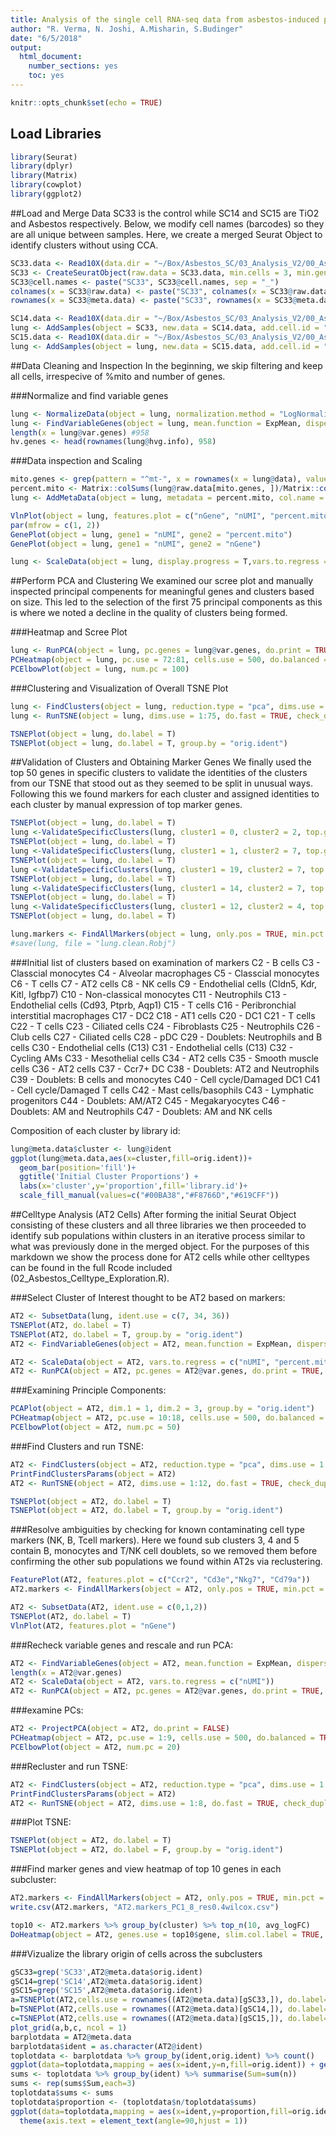 ```yaml
---
title: Analysis of the single cell RNA-seq data from asbestos-induced pulmonary fibrosis in mice
author: "R. Verma, N. Joshi, A.Misharin, S.Budinger"
date: "6/5/2018"
output:
  html_document:
    number_sections: yes
    toc: yes
---
```


```r
knitr::opts_chunk$set(echo = TRUE)
```

## Load Libraries

```r
library(Seurat)
library(dplyr)
library(Matrix)
library(cowplot)
library(ggplot2)
```

##Load and Merge Data
SC33 is the control while SC14 and SC15 are TiO2 and Asbestos respectively. Below, we modify cell names (barcodes) so they are all unique between samples. Here, we create a merged Seurat Object to identify clusters without using CCA. 
```r
SC33.data <- Read10X(data.dir = "~/Box/Asbestos_SC/03_Analysis_V2/00_Asbestos/01_data/SC33_multirun/filtered_gene_bc_matrices/mm10/")
SC33 <- CreateSeuratObject(raw.data = SC33.data, min.cells = 3, min.genes = 200, project = "SC33")
SC33@cell.names <- paste("SC33", SC33@cell.names, sep = "_")
colnames(x = SC33@raw.data) <- paste("SC33", colnames(x = SC33@raw.data), sep = "_")
rownames(x = SC33@meta.data) <- paste("SC33", rownames(x = SC33@meta.data), sep = "_")

SC14.data <- Read10X(data.dir = "~/Box/Asbestos_SC/03_Analysis_V2/00_Asbestos/01_data/SC14/filtered_gene_bc_matrices/mm10/")
lung <- AddSamples(object = SC33, new.data = SC14.data, add.cell.id = "SC14")
SC15.data <- Read10X(data.dir = "~/Box/Asbestos_SC/03_Analysis_V2/00_Asbestos/01_data/SC15/filtered_gene_bc_matrices/mm10/")
lung <- AddSamples(object = lung, new.data = SC15.data, add.cell.id = "SC15")

```

##Data Cleaning and Inspection
In the beginning, we skip filtering and keep all cells, irrespecive of %mito and number of genes.

###Normalize and find variable genes
```r
lung <- NormalizeData(object = lung, normalization.method = "LogNormalize", scale.factor = 10000) #Log normalize
lung <- FindVariableGenes(object = lung, mean.function = ExpMean, dispersion.function = LogVMR) #Find variable genes
length(x = lung@var.genes) #958
hv.genes <- head(rownames(lung@hvg.info), 958)
```

###Data inspection and Scaling
```r
mito.genes <- grep(pattern = "^mt-", x = rownames(x = lung@data), value = TRUE)
percent.mito <- Matrix::colSums(lung@raw.data[mito.genes, ])/Matrix::colSums(lung@raw.data)
lung <- AddMetaData(object = lung, metadata = percent.mito, col.name = "percent.mito")
```

```r
VlnPlot(object = lung, features.plot = c("nGene", "nUMI", "percent.mito"), nCol = 3)
par(mfrow = c(1, 2))
GenePlot(object = lung, gene1 = "nUMI", gene2 = "percent.mito")
GenePlot(object = lung, gene1 = "nUMI", gene2 = "nGene")
```

```r
lung <- ScaleData(object = lung, display.progress = T,vars.to.regress = c("nUMI"))
```

##Perform PCA and Clustering
We examined our scree plot and manually inspected principal compenents for meaningful genes and clusters based on size. This led to the selection of the first 75 principal components as this is where we noted a decline in the quality of clusters being formed. 

###Heatmap and Scree Plot
```r
lung <- RunPCA(object = lung, pc.genes = lung@var.genes, do.print = TRUE, pcs.print = 1:5, genes.print = 5, pcs.compute = 100)
PCHeatmap(object = lung, pc.use = 72:81, cells.use = 500, do.balanced = TRUE, label.columns = FALSE, use.full = FALSE)
PCElbowPlot(object = lung, num.pc = 100)
```

###Clustering and Visualization of Overall TSNE Plot
```r
lung <- FindClusters(object = lung, reduction.type = "pca", dims.use = 1:75, resolution = 3, print.output = F, save.SNN = TRUE, force.recalc = T, n.start = 100)
lung <- RunTSNE(object = lung, dims.use = 1:75, do.fast = TRUE, check_duplicates = FALSE, perplexity = 30)
```
```r
TSNEPlot(object = lung, do.label = T)
TSNEPlot(object = lung, do.label = T, group.by = "orig.ident")
```
##Validation of Clusters and Obtaining Marker Genes
We finally used the top 50 genes in specific clusters to validate the identities of the clusters from our TSNE that stood out as they seemed to be split in unusual ways. Following this we found markers for each cluster and assigned identities to each cluster by manual expression of top marker genes.
```r
TSNEPlot(object = lung, do.label = T)
lung <-ValidateSpecificClusters(lung, cluster1 = 0, cluster2 = 2, top.genes = 50) #B cells
TSNEPlot(object = lung, do.label = T)
lung <-ValidateSpecificClusters(lung, cluster1 = 1, cluster2 = 7, top.genes = 50) #AT2
TSNEPlot(object = lung, do.label = T)
lung <-ValidateSpecificClusters(lung, cluster1 = 19, cluster2 = 7, top.genes = 50) #AT2
TSNEPlot(object = lung, do.label = T)
lung <-ValidateSpecificClusters(lung, cluster1 = 14, cluster2 = 7, top.genes = 50) #AT2
TSNEPlot(object = lung, do.label = T)
lung <-ValidateSpecificClusters(lung, cluster1 = 12, cluster2 = 4, top.genes = 50) #AM
TSNEPlot(object = lung, do.label = T) 

lung.markers <- FindAllMarkers(object = lung, only.pos = TRUE, min.pct = 0.5, thresh.use = 0.5, max.cells.per.ident = 200)
#save(lung, file = "lung.clean.Robj")
```

###Initial list of clusters based on examination of markers
C2 - B cells
C3 - Classcial monocytes
C4 - Alveolar macrophages
C5 - Classcial monocytes
C6 - T cells
C7 - AT2 cells
C8 - NK cells
C9 - Endothelial cells (Cldn5, Kdr, Kitl, Igfbp7)
C10 - Non-classical monocytes
C11 - Neutrophils
C13 - Endothelial cells (Cd93, Ptprb, Aqp1)
C15 - T cells
C16 - Peribronchial interstitial macrophages
C17 - DC2
C18 - AT1 cells
C20 - DC1
C21 - T cells
C22 - T cells
C23 - Ciliated cells
C24 - Fibroblasts
C25 - Neutrophils
C26 - Club cells
C27 - Ciliated cells
C28 - pDC
C29 - Doublets: Neutrophils and B cells
C30 - Endothelial cells (C13)
C31 - Endothelial cells (C13)
C32 - Cycling AMs
C33 - Mesothelial cells
C34 - AT2 cells
C35 - Smooth muscle cells
C36 - AT2 cells
C37 - Ccr7+ DC
C38 - Doublets: AT2 and Neutrophils
C39 - Doublets: B cells and monocytes
C40 - Cell cycle/Damaged DC1
C41 - Cell cycle/Damaged T cells
C42 - Mast cells/basophils
C43 - Lymphatic progenitors
C44 - Doublets: AM/AT2
C45 - Megakaryocytes
C46 - Doublets: AM and Neutrophils
C47 - Doublets: AM and NK cells

Composition of each cluster by library id:
```r
lung@meta.data$cluster <- lung@ident
ggplot(lung@meta.data,aes(x=cluster,fill=orig.ident))+
  geom_bar(position='fill')+
  ggtitle('Initial Cluster Proportions') +
  labs(x='cluster',y='proportion',fill='library.id')+
  scale_fill_manual(values=c("#00BA38","#F8766D","#619CFF"))
```

##Celltype Analysis (AT2 Cells)
After forming the initial Seurat Object consisting of these clusters and all three libraries we then proceeded to identify sub populations within clusters in an iterative process similar to what was previously done in the merged object. For the purposes of this markdown we show the process done for AT2 cells while other celltypes can be found in the full Rcode included (02_Asbestos_Celltype_Exploration.R). 

###Select Cluster of Interest thought to be AT2 based on markers:
```r
AT2 <- SubsetData(lung, ident.use = c(7, 34, 36))
TSNEPlot(AT2, do.label = T)
TSNEPlot(AT2, do.label = T, group.by = "orig.ident")
AT2 <- FindVariableGenes(object = AT2, mean.function = ExpMean, dispersion.function = LogVMR, x.low.cutoff = 0.0125, x.high.cutoff = 3, y.cutoff = 0.5)

AT2 <- ScaleData(object = AT2, vars.to.regress = c("nUMI", "percent.mito"))
AT2 <- RunPCA(object = AT2, pc.genes = AT2@var.genes, do.print = TRUE, pcs.print = 1:5, genes.print = 5, pcs.compute = 50)
```
###Examining Principle Components:
```r
PCAPlot(object = AT2, dim.1 = 1, dim.2 = 3, group.by = "orig.ident")
PCHeatmap(object = AT2, pc.use = 10:18, cells.use = 500, do.balanced = TRUE, label.columns = FALSE, use.full = FALSE)
PCElbowPlot(object = AT2, num.pc = 50)
```
###Find Clusters and run TSNE:
```r
AT2 <- FindClusters(object = AT2, reduction.type = "pca", dims.use = 1:15, resolution = 0.3, print.output = 0, save.SNN = TRUE, force.recalc = T)
PrintFindClustersParams(object = AT2)
AT2 <- RunTSNE(object = AT2, dims.use = 1:12, do.fast = TRUE, check_duplicates = FALSE)
```
```r
TSNEPlot(object = AT2, do.label = T)
TSNEPlot(object = AT2, do.label = T, group.by = "orig.ident")
```
###Resolve ambiguities by checking for known contaminating cell type markers (NK, B, Tcell markers). 
Here we found sub clusters 3, 4 and 5 contain B, monocytes and T/NK cell doublets, so we removed them before confirming the other sub populations we found within AT2s via reclustering. 
```r
FeaturePlot(AT2, features.plot = c("Ccr2", "Cd3e","Nkg7", "Cd79a"))
AT2.markers <- FindAllMarkers(object = AT2, only.pos = TRUE, min.pct = 0.5, thresh.use = 0.5, max.cells.per.ident = 200)
```
```r
AT2 <- SubsetData(AT2, ident.use = c(0,1,2))
TSNEPlot(AT2, do.label = T)
VlnPlot(AT2, features.plot = "nGene")
```
###Recheck variable genes and rescale and run PCA:
```r
AT2 <- FindVariableGenes(object = AT2, mean.function = ExpMean, dispersion.function = LogVMR, x.low.cutoff = 0.0125, x.high.cutoff = 3, y.cutoff = 0.5)
length(x = AT2@var.genes)
AT2 <- ScaleData(object = AT2, vars.to.regress = c("nUMI"))
AT2 <- RunPCA(object = AT2, pc.genes = AT2@var.genes, do.print = TRUE, pcs.print = 1:5, genes.print = 5, pcs.compute = 20)
```
###examine PCs:
```r
AT2 <- ProjectPCA(object = AT2, do.print = FALSE)
PCHeatmap(object = AT2, pc.use = 1:9, cells.use = 500, do.balanced = TRUE, label.columns = FALSE, use.full = FALSE)
PCElbowPlot(object = AT2, num.pc = 20)
```
###Recluster and run TSNE:
```r
AT2 <- FindClusters(object = AT2, reduction.type = "pca", dims.use = 1:8, resolution = 0.4, print.output = 0, save.SNN = TRUE, force.recalc = T)
PrintFindClustersParams(object = AT2)
AT2 <- RunTSNE(object = AT2, dims.use = 1:8, do.fast = TRUE, check_duplicates = FALSE, perplexity = 20)
```
###Plot TSNE:
```r
TSNEPlot(object = AT2, do.label = T)
TSNEPlot(object = AT2, do.label = F, group.by = "orig.ident")
```
###Find marker genes and view heatmap of top 10 genes in each subcluster:
```r
AT2.markers <- FindAllMarkers(object = AT2, only.pos = TRUE, min.pct = 0.5, thresh.use = 0.25, test.use = "wilcox")
write.csv(AT2.markers, "AT2.markers_PC1_8_res0.4wilcox.csv")
```
```r
top10 <- AT2.markers %>% group_by(cluster) %>% top_n(10, avg_logFC)
DoHeatmap(object = AT2, genes.use = top10$gene, slim.col.label = TRUE, remove.key = F)
```
###Vizualize the library origin of cells across the subclusters
```r
gSC33=grep('SC33',AT2@meta.data$orig.ident)
gSC14=grep('SC14',AT2@meta.data$orig.ident)
gSC15=grep('SC15',AT2@meta.data$orig.ident)
a=TSNEPlot(AT2,cells.use = rownames((AT2@meta.data)[gSC33,]), do.label=T,no.legend=T,do.return=T)
b=TSNEPlot(AT2,cells.use = rownames((AT2@meta.data)[gSC14,]), do.label=T,no.legend=T,do.return=T)
c=TSNEPlot(AT2,cells.use = rownames((AT2@meta.data)[gSC15,]), do.label=T,no.legend=T,do.return=T)
plot_grid(a,b,c, ncol = 1)
barplotdata = AT2@meta.data 
barplotdata$ident = as.character(AT2@ident)
toplotdata <- barplotdata %>% group_by(ident,orig.ident) %>% count()
ggplot(data=toplotdata,mapping = aes(x=ident,y=n,fill=orig.ident)) + geom_col(inherit.aes = T) 
sums <- toplotdata %>% group_by(ident) %>% summarise(Sum=sum(n))
sums <- rep(sums$Sum,each=3)
toplotdata$sums <- sums
toplotdata$proportion <- (toplotdata$n/toplotdata$sums)
ggplot(data=toplotdata,mapping = aes(x=ident,y=proportion,fill=orig.ident)) + geom_col(inherit.aes = T) +
  theme(axis.text = element_text(angle=90,hjust = 1))
```